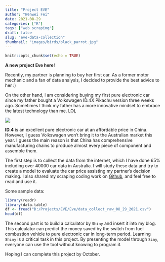 ```yaml
---
title: "Project EVE"
author: "Wenwei Fei"
date: 2021-08-29
categories: ["R"]
tags: ["web scraping"]
draft: false
slug: "eve-data-collection"
thumbnail: "images/birds/black_parrot.jpg"
---
```


```r
knitr::opts_chunk$set(echo = TRUE)
```

**A new project Eve here!**

Recently, my partner is planning to buy her first car. As a former motor mechanic and a fan of  data analysis, I decided to provide the best advice to her :) 

On the other hand, I am considering buying my first pure electronic car since my father bought a Volkswagen ID.4X Pikachu version three weeks ago.  Sometimes I think my father has a more innovative mindset to embrace the latest technology than me. LOL

![](images/ID.4X.jpeg)

**ID.4** is an excellent pure electronic car at an affordable price in China. However, I guess Volkswagen won't bring it to the Australian market this year. I guess the main reason is that China has comprehensive manufacturing chains to produce almost every piece of component and assemble them. 

The first step is to collect the data from the internet, which I have done 65% including over 40000 car data in Australia. I will study these data and try to create a model to evaluate the car price assisting my partner's decision making. 
I also shared my scraping coding work on [Github](https://github.com/wwfeitim/Eve), and feel free to read and use it.

Some sample data:
```r
library(readr)
library(data.table)
df <- fread("D:/Projects/EVE/Eve/data_collect_raw_08_29_2021.csv")
head(df)
```


The second part is to build a calculator by `Shiny` and insert it into my blog. This calculator can predict the money saved by the switch from fuel combustion vehicle to pure electronic car in long-term period. Learning `Shiny` is a critical task in this project. By presenting the model through `Siny`, everyone can use the tool without knowing to program it.

Hoping I can complete this project by October.